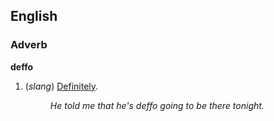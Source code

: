 ==English==
===Adverb===
'''deffo'''

#(''slang'') [[Definitely]].
#:''He told me that he's deffo going to be there tonight.''